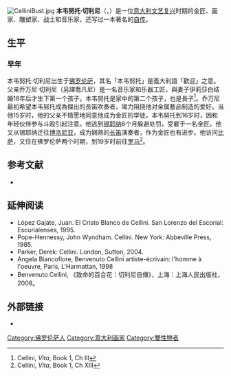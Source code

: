 [[Image:CelliniBust.jpg|thumb]]
'''本韦努托·切利尼'''（{{lang|it|Benvenuto Cellini}}，{{bd|1500年|11月3日|1571年|2月13日|catIdx=C}}）是一位[[意大利文艺复兴|意大利文艺复兴]]时期的金匠、画家、雕塑家、战士和音乐家，还写过一本著名的[[自传|自传]]。
 
==生平==
=== 早年 ===
本韦努托·切利尼出生于[[佛罗伦萨|佛罗伦萨]]，其名「本韦努托」是義大利語「歡迎」之意。父亲乔万尼·切利尼（另譯喬凡尼）是一名音乐家和乐器工匠，與妻子伊莉莎白结婚18年后才生下第一个孩子。本韦努托是家中的第二个孩子，也是長子<ref>Cellini, ''Vita'', Book 1, Ch III</ref>。乔万尼最初希望本韦努托成為傑出的長笛吹奏者，竭力阻挠他对金属藝品制造的爱好。当他15岁时，他的父亲不情愿地同意他成为金匠的学徒。本韦努托到16岁时，因和年轻伙伴参与斗殴引起注意。他逃到[[锡耶纳|锡耶纳]]6个月躲避处罚，受雇于一名金匠。他又从锡耶纳迁往[[博洛尼亚|博洛尼亚]]，成为娴熟的[[长笛|长笛]]演奏者，作为金匠也有进步。他访问[[比萨|比萨]]，又住在佛罗伦萨两个时期，到19岁时前往[[罗马|罗马]]<ref>Cellini, ''Vita'', Book 1, Ch XIII</ref>。

==参考文献==
{{reflist}}
*{{1911}}

==延伸阅读==
* López Gajate, Juan. El Cristo Blanco de Cellini. San Lorenzo del Escorial: Escurialenses, 1995.
* Pope-Hennessy, John Wyndham. Cellini. New York: Abbeville Press, 1985.
* Parker, Derek: Cellini.  London, Sutton, 2004.
* Angela Biancofiore, Benvenuto Cellini artiste-écrivain: l'homme à l'oeuvre, Paris, L'Harmattan, 1998
* Benvenuto Cellini, 《致命的百合花：切利尼自傳》，上海：上海人民出版社，2008。

==外部链接==
{{Commons|Benvenuto_Cellini}}
* {{gutenberg|no=4028|name=Autobiography of Benvenuto Cellini'', Symonds translation'}}

{{DEFAULTSORT:Cellini, Benvenuto}}
[[Category:佛罗伦萨人|Category:佛罗伦萨人]]
[[Category:意大利画家|Category:意大利画家]]
[[Category:雙性戀者|Category:雙性戀者]]